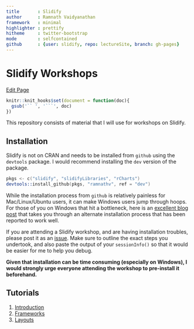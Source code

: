 ```yaml
---
title       : Slidify
author      : Ramnath Vaidyanathan
framework   : minimal
highlighter : prettify
hitheme     : twitter-bootstrap
mode        : selfcontained
github      : {user: slidify, repo: lectureSite, branch: gh-pages}
---
```


# Slidify Workshops

<a href="http://prose.io/#{{site.github.user}}/{{site.github.repo}}/edit/gh-pages/index.Rmd" class="button icon edit">Edit Page</a>

```r
knitr::knit_hooks$set(document = function(doc){
  gsub('`` ', '```', doc)
})
```

This repository consists of material that I will use for workshops on Slidify.

## Installation

Slidify is not on CRAN and needs to be installed from `github` using the `devtools` package. I would recommend installing the `dev` version of the package.

```S
pkgs <- c("slidify", "slidifyLibraries", "rCharts")
devtools::install_github(pkgs, "ramnathv", ref = "dev")
```

While the installation process from `github` is relatively painless for Mac/Linux/Ubuntu users, it can make Windows users jump through hoops. For those of you on Windows that hit a bottleneck, here is an [excellent blog post](http://thiagosilva.wordpress.com/2013/02/17/installing-slidify-on-a-windows-machine/) that takes you through an alternate installation process that has been reported to work well.

If you are attending a Slidify workshop, and are having installation troubles, please post it as an [issue](http://github.com/slidify/workshop/issues/new). Make sure to outline the exact steps you undertook, and also paste the output of your `sessionInfo()` so that it would be easier for me to help you debug. 

__Given that installation can be time consuming (especially on Windows), I would strongly urge everyone attending the workshop to pre-install it beforehand.__

## Tutorials

1. [Introduction](tutorials/01)
2. [Frameworks](tutorials/02)
3. [Layouts](tutorials/03)


<style>ol.linenums {margin-left: -5px;}</style>
